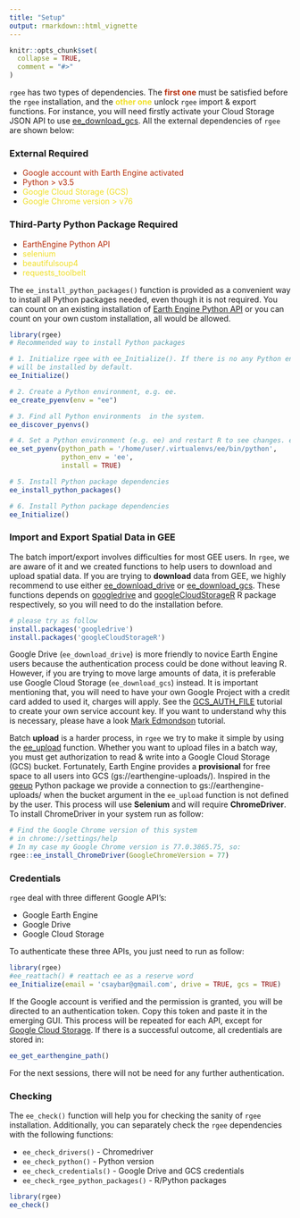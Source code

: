 ```yaml
---
title: "Setup"
output: rmarkdown::html_vignette
---
```


```r
knitr::opts_chunk$set(
  collapse = TRUE,
  comment = "#>"
)
```

`rgee` has two types of dependencies. The <span style="color:#b52b09">**first one**</span> must be satisfied before the `rgee` installation, and the <span style="color:#f0df26">**other one**</span> unlock `rgee` import & export functions. For instance, you will need firstly activate your Cloud Storage JSON API to use [ee_download_gcs](https://csaybar.github.io/rgee/reference/ee_download_gcs.html). All the external dependencies of `rgee` are shown below:

### External Required 

- <span style="color:#b52b09">Google account with Earth Engine activated</span>
- <span style="color:#b52b09">Python > v3.5</span>
- <span style="color:#f0df26">Google Cloud Storage (GCS)</span>
- <span style="color:#f0df26">Google Chrome version > v76 </span>

### Third-Party Python Package Required

- <span style="color:#b52b09"> EarthEngine Python API</span>
- <span style="color:#f0df26"> selenium </span>
- <span style="color:#f0df26">beautifulsoup4</span>
- <span style="color:#f0df26">requests_toolbelt</span>

The `ee_install_python_packages()` function is provided as a convenient way to install all Python packages needed, even though it is not required. You can count on an existing installation of [Earth Engine Python API](https://pypi.org/project/earthengine-api/) or you can count on your own custom installation, all would be allowed.

```r
library(rgee)
# Recommended way to install Python packages

# 1. Initialize rgee with ee_Initialize(). If there is no any Python environment, miniconda
# will be installed by default.
ee_Initialize()

# 2. Create a Python environment, e.g. ee.
ee_create_pyenv(env = "ee")

# 3. Find all Python environments  in the system.
ee_discover_pyenvs()

# 4. Set a Python environment (e.g. ee) and restart R to see changes. e.g
ee_set_pyenv(python_path = '/home/user/.virtualenvs/ee/bin/python',
             python_env = 'ee',
             install = TRUE)

# 5. Install Python package dependencies
ee_install_python_packages()

# 6. Install Python package dependencies
ee_Initialize()
```

### Import and Export Spatial Data in GEE

The batch import/export involves difficulties for most GEE users. In `rgee`, we are aware of it and we created functions to help users to download and upload spatial data. If you are trying to **download** data from GEE, we highly recommend to use either [ee_download_drive](https://csaybar.github.io/rgee/reference/ee_download_drive.html) or [ee_download_gcs](https://csaybar.github.io/rgee/reference/ee_download_gcs.html). These functions depends on [googledrive](https://googledrive.tidyverse.org/) and  [googleCloudStorageR](http://code.markedmondson.me/googleCloudStorageR/) R package respectively, so you will need to do the installation before.

```r
# please try as follow
install.packages('googledrive')
install.packages('googleCloudStorageR')
```

Google Drive (`ee_download_drive`) is more friendly to novice Earth Engine users because the authentication process could be done without leaving R. However, if you are trying to move large amounts of data, it is preferable use Google Cloud Storage (`ee_download_gcs`) instead. It is important mentioning that, you will need to have your own Google Project with a credit card added to used it, charges will apply. See the [GCS_AUTH_FILE](http://code.markedmondson.me/googleCloudStorageR/articles/googleCloudStorageR.html) tutorial to create your own service account key. If you want to understand why this is necessary, please have a look [Mark Edmondson](http://code.markedmondson.me/googleCloudStorageR/articles/googleCloudStorageR.html) tutorial.

Batch **upload** is a harder process, in `rgee` we try to make it simple by using the [ee_upload](https://csaybar.github.io/rgee/reference/ee_upload.html) function. Whether you want to upload files in a batch way, you must get authorization to read & write into a Google Cloud Storage (GCS) bucket. Fortunately, Earth Engine provides a **provisional** for free space to all users into GCS (gs://earthengine-uploads/). Inspired in the [geeup](https://pypi.org/project/geeup/0.3.3/) Python package we provide a connection to gs://earthengine-uploads/ when the bucket argument in the `ee_upload` function is not defined by the user. This process will use **Selenium** and will require **ChromeDriver**. To install ChromeDriver in your system run as follow:

```r
# Find the Google Chrome version of this system
# in chrome://settings/help
# In my case my Google Chrome version is 77.0.3865.75, so:
rgee::ee_install_ChromeDriver(GoogleChromeVersion = 77)
```

### Credentials

`rgee` deal with three different Google API's:

- Google Earth Engine
- Google Drive
- Google Cloud Storage

To authenticate these three APIs, you just need to run as follow:

```r
library(rgee)
#ee_reattach() # reattach ee as a reserve word
ee_Initialize(email = 'csaybar@gmail.com', drive = TRUE, gcs = TRUE)
```

If the Google account is verified and the permission is granted, you will be directed to an authentication token. Copy this token and paste it in the emerging GUI. This process will be repeated for each API, except for [Google Cloud Storage](http://code.markedmondson.me/googleCloudStorageR/articles/googleCloudStorageR.html). If there is a successful outcome, all credentials are stored in:

```r
ee_get_earthengine_path()
```

For the next sessions, there will not be need for any further authentication.

### Checking

The `ee_check()` function will help you for checking the sanity of `rgee` installation. Additionally, you can separately check the `rgee` dependencies with the following functions:

- `ee_check_drivers()` - Chromedriver
- `ee_check_python()` - Python version
- `ee_check_credentials()` - Google Drive and GCS credentials
- `ee_check_rgee_python_packages()` - R/Python packages

```r
library(rgee)
ee_check()
```
